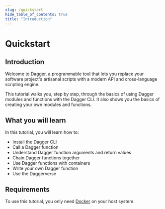 ```yaml
---
slug: /quickstart
hide_table_of_contents: true
title: "Introduction"
---
```



# Quickstart

<PartialExperimentalDocs />

## Introduction

Welcome to Dagger, a programmable tool that lets you replace your software project's artisanal scripts with a modern API and cross-language scripting engine.

This tutorial walks you, step by step, through the basics of using Dagger modules and functions with the Dagger CLI. It also shows you the basics of creating your own modules and functions.

## What you will learn

In this tutorial, you will learn how to:

- Install the Dagger CLI
- Call a Dagger function
- Understand Dagger function arguments and return values
- Chain Dagger functions together
- Use Dagger functions with containers
- Write your own Dagger function
- Use the Daggerverse

## Requirements

To use this tutorial, you only need [Docker](https://docs.docker.com/engine/install/) on your host system.
